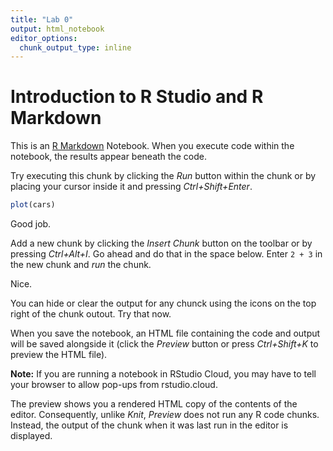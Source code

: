 ```yaml
---
title: "Lab 0"
output: html_notebook
editor_options:
  chunk_output_type: inline
---
```


# Introduction to R Studio and R Markdown

This is an [R Markdown](http://rmarkdown.rstudio.com) Notebook. When you execute code within the notebook, the results appear beneath the code.

Try executing this chunk by clicking the *Run* button within the chunk or by placing your cursor inside it and pressing *Ctrl+Shift+Enter*.

```r
plot(cars)
```

Good job.

Add a new chunk by clicking the *Insert Chunk* button on the toolbar or by pressing *Ctrl+Alt+I*. Go ahead and do that in the space below. Enter `2 + 3` in the new chunk and *run* the chunk.



Nice.

You can hide or clear the output for any chunck using the icons on the top right of the chunk outout. Try that now.

When you save the notebook, an HTML file containing the code and output will be saved alongside it (click the *Preview* button or press *Ctrl+Shift+K* to preview the HTML file).

**Note:** If you are running a notebook in RStudio Cloud, you may have to tell your browser to allow pop-ups from rstudio.cloud.

The preview shows you a rendered HTML copy of the contents of the editor. Consequently, unlike *Knit*, *Preview* does not run any R code chunks. Instead, the output of the chunk when it was last run in the editor is displayed.
